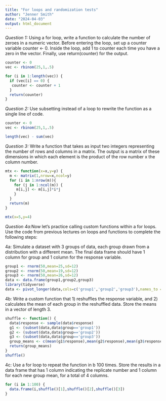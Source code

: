 ```yaml
---
title: "For loops and randomization tests"
author: "Jenner Smith"
date: "2024-04-03"
output: html_document
---
```

*Question 1:* Using a for loop, write a function to calculate the number of zeroes in a numeric vector. Before entering the loop, set up a counter variable counter <- 0. Inside the loop, add 1 to counter each time you have a zero in the vector. Finally, use return(counter) for the output.

```r
counter <- 0
vec <- rbinom(25,1,.5)

for (i in 1:length(vec)) {
  if (vec[i] == 0) {
   counter <- counter + 1
  }
  return(counter)
}
```

*Question 2:* Use subsetting instead of a loop to rewrite the function as a single line of code.

```r
counter <- 0
vec <- rbinom(25,1,.5)

length(vec) - sum(vec)
```

*Question 3:* Write a function that takes as input two integers representing the number of rows and columns in a matrix. The output is a matrix of these dimensions in which each element is the product of the row number x the column number.

```r
mtx <- function(x=x,y=y) {
  m <- matrix(1,nrow=x,ncol=y)
  for (i in 1:nrow(m)){
    for (j in 1:ncol(m)) {
     m[i,j] <- m[i,j]*i*j
    }
  }
  return(m)
}

mtx(x=5,y=4)
```

*Question 4a:*Now let’s practice calling custom functions within a for loops. Use the code from previous lectures on loops and functions to complete the following steps:
  
4a: Simulate a dataset with 3 groups of data, each group drawn from a distribution with a different mean. The final data frame should have 1 column for group and 1 column for the response variable.

```r
group1 <- rnorm(50,mean=25,sd=12)
group2 <- rnorm(50,mean=19,sd=12)
group3 <- rnorm(50,mean=26,sd=12)
data <- data.frame(group1,group2,group3)
library(tidyverse)
data <- pivot_longer(data,cols=c('group1','group2','group3'),names_to = 'group',values_to = 'response')
```

4b: Write a custom function that 1) reshuffles the response variable, and 2) calculates the mean of each group in the reshuffled data. Store the means in a vector of length 3.

```r
shuffle <- function() {
  data$response <- sample(data$response)
  g1 <- (subset(data,data$group=='group1'))
  g2 <- (subset(data,data$group=='group2'))
  g3 <- (subset(data,data$group=='group3'))
  group_means <- c(mean(g1$response),mean(g2$response),mean(g3$response))
  return(group_means)
}
shuffle()

```

4c: Use a for loop to repeat the function in b 100 times. Store the results in a data frame that has 1 column indicating the replicate number and 1 column for each new group mean, for a total of 4 columns.

```r
for (i in 1:100) {
  data.frame(i,shuffle()[1],shuffle()[2],shuffle()[3])
}
  
```